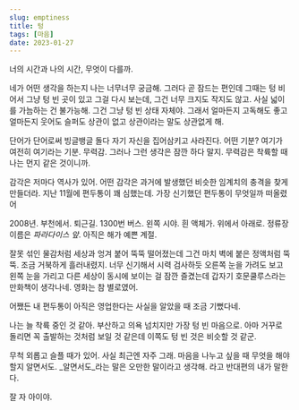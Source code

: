 ```yaml
---
slug: emptiness
title: 텅
tags: [마음]
date: 2023-01-27
---
```


너의 시간과 나의 시간, 무엇이 다를까.

네가 어떤 생각을 하는지 나는 너무너무 궁금해. 그러다 곧 잠드는 편인데 그때는 텅 비어서 그냥 텅 빈 곳이 있고 그걸 다시 보는데, 그건 너무 크지도 작지도 않고. 사실 넓이를 가늠하는 건 불가능해. 그건 그냥 텅 빈 상태 자체야. 
그래서 얼마든지 고독해도 좋고 얼마든지 웃어도 슬퍼도 상관이 없고 상관이라는 말도 상관없게 해. 

단어가 단어로써 빙글뱅글 돌다 자기 자신을 집어삼키고 사라진다. 어떤 기분? 
여기가 여전히 여기라는 기분. 무력감. 그러나 그런 생각은 잠깐 하다 말지. 무력감은 착륙할 때 나는 먼지 같은 것이니까. 

감각은 저마다 역사가 있어. 어떤 감각은 과거에 발생했던 비슷한 임계치의 충격을 찾게 만들더라. 
지난 11월에 편두통이 꽤 심했는데. 가장 신기했던 편두통이 무엇일까 떠올렸어 

2008년. 부천에서. 퇴근길. 1300번 버스. 왼쪽 시야. 흰 액체가. 위에서 아래로. 
정류장 이름은 _파라다이스 앞_. 아직은 해가 예쁜 계절.  

잘못 섞인 물감처럼 세상과 엉겨 붙어 뚝뚝 떨어졌는데 그건 마치 벽에 붙은 정액처럼 뚝 뚝. 조금 거북하게 흘러내렸지. 
너무 신기해서 시력 검사하듯 오른쪽 눈을 가려도 보고 왼쪽 눈을 가리고 다른 세상이 동시에 보이는 걸 잠깐 즐겼는데 갑자기 호문쿨루스라는 만화책이 생각나네. 영화는 참 별로였어.

어쨌든 내 편두통이 아직은 영업한다는 사실을 알았을 때 조금 기뻤다네. 

나는 늘 착륙 중인 것 같아. 부산하고 의욕 넘치지만 가장 텅 빈 마음으로. 
아마 거꾸로 돌리면 꼭 출발하는 것처럼 보일 것 같은데 이쪽도 텅 빈 것은 비슷할 것 같군.

무척 외롭고 슬플 때가 있어. 사실 최근엔 자주 그래. 마음을 나누고 싶을 때 무엇을 해야 할지 알면서도. _알면서도_라는 말은 오만한 말이라고 생각해. 라고 반대편의 내가 말한다.

잘 자 아이야.